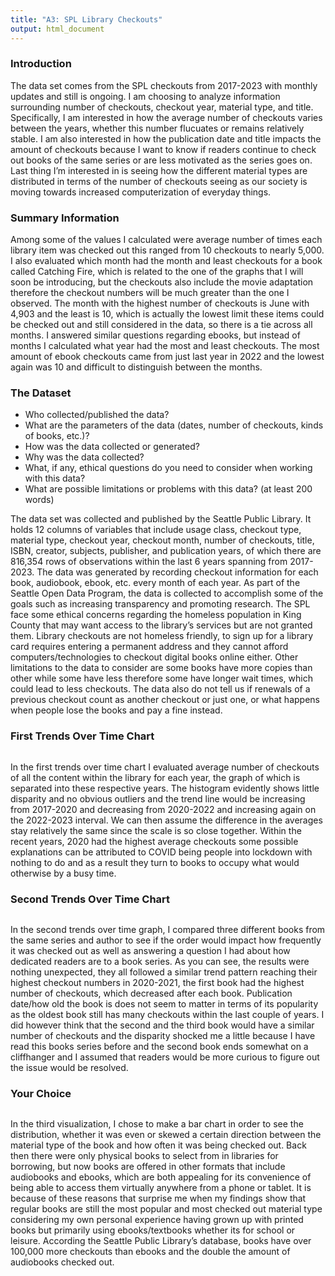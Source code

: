 ```yaml
---
title: "A3: SPL Library Checkouts"
output: html_document
---
```


### Introduction

The data set comes from the SPL checkouts from 2017-2023 with monthly updates and still is ongoing. I am choosing to analyze information surrounding number of checkouts, checkout year, material type, and title. Specifically, I am interested in how the average number of checkouts varies between the years, whether this number flucuates or remains relatively stable. I am also interested in how the publication date and title impacts the amount of checkouts because I want to know if readers continue to check out books of the same series or are less motivated as the series goes on. Last thing I'm interested in is seeing how the different material types are distributed in terms of the number of checkouts seeing as our society is moving towards increased computerization of everyday things.


### Summary Information

Among some of the values I calculated were average number of times each library item was checked out this ranged from 10 checkouts to nearly 5,000. I also evaluated which month had the month and least checkouts for a book called Catching Fire, which is related to the one of the graphs that I will soon be introducing, but the checkouts also include the movie adaptation therefore the checkout numbers will be much greater than the one I observed. The month with the highest number of checkouts is June with 4,903 and the least is 10, which is actually the lowest limit these items could be checked out and still considered in the data, so there is a tie across all months. I answered similar questions regarding ebooks, but instead of months I calculated what year had the most and least checkouts. The most amount of ebook checkouts came from just last year in 2022 and the lowest again was 10 and difficult to distinguish between the months.


### The Dataset

-   Who collected/published the data?
-   What are the parameters of the data (dates, number of checkouts, kinds of books, etc.)?
-   How was the data collected or generated?
-   Why was the data collected?
-   What, if any, ethical questions do you need to consider when working with this data?
-   What are possible limitations or problems with this data? (at least 200 words)

The data set was collected and published by the Seattle Public Library. It holds 12 columns of variables that include usage class, checkout type, material type, checkout year, checkout month, number of checkouts, title, ISBN, creator, subjects, publisher, and publication years, of which there are 816,354 rows of observations within the last 6 years spanning from 2017-2023. The data was generated by recording checkout information for each book, audiobook, ebook, etc. every month of each year. As part of the Seattle Open Data Program, the data is collected to accomplish some of the goals such as increasing transparency and promoting research. The SPL face some ethical concerns regarding the homeless population in King County that may want access to the library's services but are not granted them. Library checkouts are not homeless friendly, to sign up for a library card requires entering a permanent address and they cannot afford computers/technologies to checkout digital books online either. Other limitations to the data to consider are some books have more copies than other while some have less therefore some have longer wait times, which could lead to less checkouts. The data also do not tell us if renewals of a previous checkout count as another checkout or just one, or what happens when people lose the books and pay a fine instead.


### First Trends Over Time Chart

```r
```


In the first trends over time chart I evaluated average number of checkouts of all the content within the library for each year, the graph of which is separated into these respective years. The histogram evidently shows little disparity and no obvious outliers and the trend line would be increasing from 2017-2020 and decreasing from 2020-2022 and increasing again on the 2022-2023 interval. We can then assume the difference in the averages stay relatively the same since the scale is so close together. Within the recent years, 2020 had the highest average checkouts some possible explanations can be attributed to COVID being people into lockdown with nothing to do and as a result they turn to books to occupy what would otherwise by a busy time.  


### Second Trends Over Time Chart

```r
```

In the second trends over time graph, I compared three different books from the same series and author to see if the order would impact how frequently it was checked out as well as answering a question I had about how dedicated readers are to a book series. As you can see, the results were nothing unexpected, they all followed a similar trend pattern reaching their highest checkout numbers in 2020-2021, the first book had the highest number of checkouts, which decreased after each book. Publication date/how old the book is does not seem to matter in terms of its popularity as the oldest book still has many checkouts within the last couple of years. I did however think that the second and the third book would have a similar number of checkouts and the disparity shocked me a little because I have read this books series before and the second book ends somewhat on a cliffhanger and I assumed that readers would be more curious to figure out the issue would be resolved.


### Your Choice

```r
```

In the third visualization, I chose to make a bar chart in order to see the distribution, whether it was even or skewed a certain direction between the material type of the book and how often it was being checked out. Back then there were only physical books to select from in libraries for borrowing, but now books are offered in other formats that include audiobooks and ebooks, which are both appealing for its convenience of being able to access them virtually anywhere from a phone or tablet. It is because of these reasons that surprise me when my findings show that regular books are still the most popular and most checked out material type considering my own personal experience having grown up with printed books but primarily using ebooks/textbooks whether its for school or leisure. According the Seattle Public Library's database, books have over 100,000 more checkouts than ebooks and the double the amount of audiobooks checked out.

